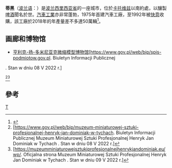 {{Infobox Settlement
|name          = 蒂黑<br />Tychy
|motto                  = ''Tychy - a good place''
|image_skyline          = OsiedleT Tychy 07-01-2006.jpg
|imagesize              = 250px
|image_caption          =  
|image_flag             = POL Tychy flag.svg
|image_shield           = POL Tychy COA.svg
|pushpin_map            = Poland
|pushpin_label_position = bottom
|subdivision_type       = 国家
|subdivision_name       = {{POL}}
|subdivision_type1      = [[省|省]]
|subdivision_name1      = [[西里西亚省|西里西亚省]]
|subdivision_type2      = [[县|县]]
|subdivision_name2      = 城市县
|area_total_km2           = 81.72
|population_as_of               = 2005年
|population_total               = 131547
|population_density_km2         = auto
|population_metro               = 3487000
|timezone               = [[欧洲中部时间|CET]]
|utc_offset             = +1
|timezone_DST           = [[欧洲中部夏令时间|CEST]]
|utc_offset_DST         = +2
|latd=50 |latm=08 |lats= |latNS= N
|longd=18 |longm=59 |longs= |longEW= E
|elevation_m            = 
|postal_code_type       = 邮政编码
|postal_code            = 43-100 to 43-135
|area_code              = +48 32
|blank_name             = 汽车牌照
|blank_info             = ST
|website                = http://www.umtychy.pl/
|footnotes              = 
}}
'''蒂黑'''（[[波兰语|波兰语]]：'''{{lang|pl|Tychy}}'''）是[[波兰|波兰]][[西里西亚省|西里西亚省]]的一座城市，位於[[卡托维兹|卡托维兹]]以南約{{convert|20|km}}處，以釀製[[啤酒|啤酒]]聞名於世。[[汽車工業|汽車工業]]亦非常蓬勃，1975年首建汽車工廠，至1992年被[[快意|快意]]收購，該工廠於2018年的年產量差不多達50萬輛<ref name="auto">{{cite news|first = Nelson D.|last = Schwartz|url = https://www.nytimes.com/2009/07/15/business/global/15fiat.html?_r=1&em|title = To Shrink a U.S. Car, Chrysler Goes to Poland|date = 2009-07-14|work = [[The_New_York_Times|The New York Times]]|access-date = 2009-07-14|archive-date = 2021-04-21|archive-url = https://web.archive.org/web/20210421011507/https://www.nytimes.com/2009/07/15/business/global/15fiat.html?_r=1&em|dead-url = no}}</ref>。

== 画廊和博物馆 ==
* [[亨利克-扬-多米尼亚克微缩模型博物馆|亨利克-扬-多米尼亚克微缩模型博物馆]]<ref name="wyszukiwarka podmiotów">[https://www.gov.pl/web/bip/spis-podmiotow.gov.pl. Biuletyn Informacji Publicznej
. Stan w dniu 08 V 2022 r.]{{ref-pl}}</ref><ref name="2wyszukiwarka podmiotów">[https://www.gov.pl/web/bip/muzeum-miniaturowej-sztuki-profesjonalnej-henryk-jan-dominiak-w-tychach. Biuletyn Informacji Publicznej Muzeum Miniaturowej Sztuki Profesjonalnej Henryk Jan Dominiak w Tychach
. Stan w dniu 08 V 2022 r.]{{ref-pl}}</ref><ref name="oficjalnastronamuzeum">[https://muzeumminiaturowejsztukiprofesjonalnejhenrykjandominiak.eu/wp/. Oficjalna strona Muzeum Miniaturowej Sztuki Profesjonalnej Henryk Jan Dominiak w Tychach
. Stan w dniu 09 V 2022 r.]{{ref-pl}}</ref>

== 參考 ==
{{reflist}}

{{Commons|Tychy|蒂黑}}
{{Authority control}}
{{Poland-stub}}
{{coord|50|08|N|18|59|E|display=title}}
[[Category:西里西亚省城市|T]]